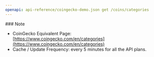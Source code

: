 ```yaml
---
openapi: api-reference/coingecko-demo.json get /coins/categories
---
```


<Note>
  ### Note

  - CoinGecko Equivalent Page: [https://www.coingecko.com/en/categories](https://www.coingecko.com/en/categories)
  - Cache / Update Frequency: every 5 minutes for all the API plans.
</Note>